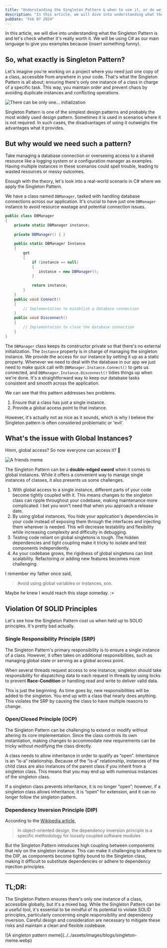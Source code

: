 ```yaml
---
title: "Understanding the Singleton Pattern & when to use it, or do we really need to?"
description: "In this article, we will dive into understanding what the Singleton Pattern is and lets check whether its really worth it. We will be using C# as our main language to give you examples because (insert something funny)."
pubDate: "Feb 07 2024"
---
```


 
In this article, we will dive into understanding what the Singleton Pattern is and let's check whether it's
really worth it. We will be using C# as our main language to give you examples because (insert something funny).

## So, what exactly is Singleton Pattern?

Let's imagine you're working on a project where you need just one copy of a class, accessible from anywhere in
your code. That's what the Singleton Pattern is all about; ensuring there's only one instance of a class in
charge of a specific task. This way, you maintain order and prevent chaos by avoiding duplicate instances and
conflicting operations.

![There can be only one... initialization](../../assets/images/blogs/singleton-meme-some-hero.webp)

Singleton Pattern is one of the simplest design patterns and probably the most widely used design pattern.
Sometimes it is used in scenarios where it is not required. In such cases, the disadvantages of using it
outweighs the advantages what it provides.

## But why would we need such a pattern?

Take managing a database connection or overseeing access to a shared resource like a logging system or a
configuration manager as examples. Having multiple instances in these scenarios could spell trouble, leading to
wasted resources or messy outcomes.

Enough with the theory, let's look into a real-world scenario in C# where we apply the Singleton Pattern.

We have a class named `DBManager`, tasked with handling database connections across our application.
It's crucial to have just one `DBManager` instance to avoid resource wastage and potential connection
issues.

```cs title="DBManager.cs"
public class DBManager
{
    private static DBManager instance;
    
    private DBManager() { }
    
    public static DBManager Instance
    {
        get
        {
            if (instance == null)
            {
               instance = new DBManager();
            }
                
            return instance;
        }
    }
    public void Connect()
    {
        // Implementation to establish a database connection
    }
    public void Disconnect()
    {
        // Implementation to close the database connection
    }
}
```

The `DBManager` class keeps its constructor private so that there's no external initialization. The
`Instance` property is in charge of managing the singleton instance. We provide the access for our instance by setting it
up as a static property. Whenever we need to deal with the database in our app we just need to make quick call
with `DBManager.Instance.Connect()` to gets us connected, and
`DBManager.Instance.Disconnect()` tidies things up when we're done. It's a straightforward way to
keep our database tasks consistent and smooth across the application.

We can see that this pattern addresses two problems.

1. Ensure that a class has just a single instance.
2. Provide a global access point to that instance.

However, it's actually not as nice as it sounds, which is why I believe the Singleton pattern is often
considered problematic or 'evil'.

## What's the issue with Global Instances?

Hmm, global access? So now everyone can access it? 🤔

![A friends meme](../../assets/images/blogs/singleton-meme-friends.webp)

The Singleton Pattern can be a <strong>double-edged sword</strong> when it comes to global instances. While it
offers a convenient way to manage single instances of classes, it also presents us some challenges.

1. With global access to a single instance, different parts of your code become tightly coupled with it. This
   means changes to the singleton class can ripple throughout your codebase, making maintenance more complicated.
   I bet you won't need that when you approach a release date.
2. By using global instances, You hide your application's dependencies in your code instead of exposing them
   through the interfaces and injecting them wherever is needed. This will decrease testability and flexibility
   while increasing complexity and difficulty in debugging.
3. Testing code reliant on global singletons is tough. The hidden dependencies and tight coupling make it tricky
   to isolate and test components independently.
4. As your codebase grows, the rigidness of global singletons can limit scalability. Refactoring or adding new
   features becomes more challenging.

I remember my father once said,

> Avoid using global variables or instances, son.

Maybe he knew I would reach this stage someday. :>

## Violation Of SOLID Principles

Let's see how the Singleton Pattern cost us when held up to SOLID principles. It's pretty bad actually.

### Single Responsibility Principle (SRP)

The Singleton Pattern's primary responsibility is to ensure a single instance of a class. However, it often
takes on additional responsibilities, such as managing global state or serving as a global access point.

When several threads request access to one instance; singleton should take responsibility for dispatching data
to each request in threads by using locks to prevent <strong>Race-Condition</strong> or handling read and write
to deliver valid data.

This is just the beginning. As time goes by, new responsibilities will be added to the singleton. You end up
with a class that nearly does anything. This violates the SRP by causing the class to have multiple reasons to
change.

### Open/Closed Principle (OCP)

The Singleton Pattern can be challenging to extend or modify without altering its core implementation. Since the
class controls its own instantiation, making changes to accommodate new requirements can be tricky without
modifying the class directly.

A class needs to allow inheritance in order to qualify as “open”. Inheritance is an “is-a” relationship. Because
of the “is-a” relationship, instances of the child class are also instances of the parent class if you inherit
from a singleton class. This means that you may end up with numerous instances of the singleton class.

If a singleton class prevents inheritance, it is no longer “open”; however, if a singleton class allows
inheritance, it is “open” for extension, and it can no longer follow the singleton pattern.

### Dependency Inversion Principle (DIP)

According to the <a href="https://en.wikipedia.org/wiki/Dependency_inversion_principle" target="_blank"  rel="noreferrer"  >Wikipedia article</a>,

> In object-oriented design, the dependency inversion principle is a specific methodology for loosely coupled software modules

But the Singleton Pattern introduces high coupling between components that rely on the singleton instance. This
can make it challenging to adhere to the DIP, as components become tightly bound to the Singleton class, making
it difficult to substitute dependencies or adhere to dependency injection principles.

<hr />

## TL;DR:

The Singleton Pattern ensures there's only one instance of a class, accessible globally, but it's a mixed bag.
While the Singleton Pattern can be a useful tool, it's essential to be mindful of its potential to violate SOLID
principles, particularly concerning single responsibility and dependency inversion. Careful design and
consideration are necessary to mitigate these risks and maintain a clean and flexible codebase.

<WideImage>
  ![A singleton pattern meme](../../assets/images/blogs/singleton-meme.webp)
</WideImage>
